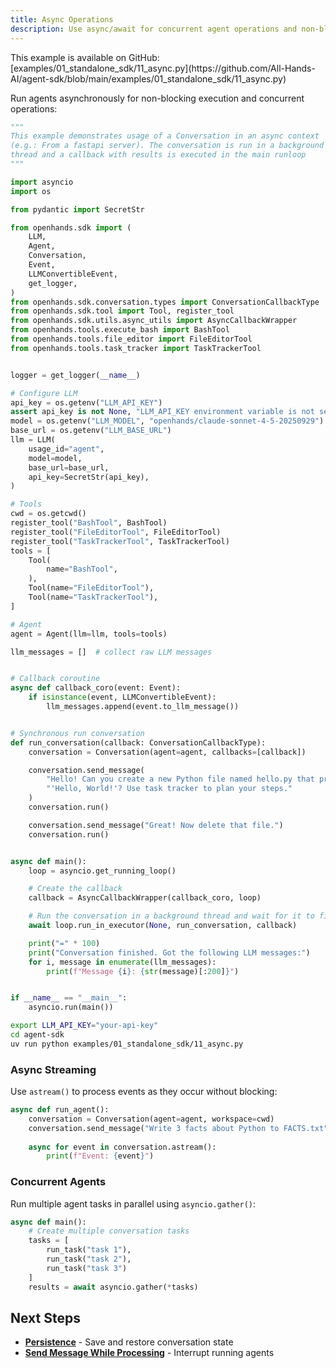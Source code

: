```yaml
---
title: Async Operations
description: Use async/await for concurrent agent operations and non-blocking execution.
---
```


<Note>
This example is available on GitHub: [examples/01_standalone_sdk/11_async.py](https://github.com/All-Hands-AI/agent-sdk/blob/main/examples/01_standalone_sdk/11_async.py)
</Note>

Run agents asynchronously for non-blocking execution and concurrent operations:

```python icon="python" expandable examples/01_standalone_sdk/11_async.py
"""
This example demonstrates usage of a Conversation in an async context
(e.g.: From a fastapi server). The conversation is run in a background
thread and a callback with results is executed in the main runloop
"""

import asyncio
import os

from pydantic import SecretStr

from openhands.sdk import (
    LLM,
    Agent,
    Conversation,
    Event,
    LLMConvertibleEvent,
    get_logger,
)
from openhands.sdk.conversation.types import ConversationCallbackType
from openhands.sdk.tool import Tool, register_tool
from openhands.sdk.utils.async_utils import AsyncCallbackWrapper
from openhands.tools.execute_bash import BashTool
from openhands.tools.file_editor import FileEditorTool
from openhands.tools.task_tracker import TaskTrackerTool


logger = get_logger(__name__)

# Configure LLM
api_key = os.getenv("LLM_API_KEY")
assert api_key is not None, "LLM_API_KEY environment variable is not set."
model = os.getenv("LLM_MODEL", "openhands/claude-sonnet-4-5-20250929")
base_url = os.getenv("LLM_BASE_URL")
llm = LLM(
    usage_id="agent",
    model=model,
    base_url=base_url,
    api_key=SecretStr(api_key),
)

# Tools
cwd = os.getcwd()
register_tool("BashTool", BashTool)
register_tool("FileEditorTool", FileEditorTool)
register_tool("TaskTrackerTool", TaskTrackerTool)
tools = [
    Tool(
        name="BashTool",
    ),
    Tool(name="FileEditorTool"),
    Tool(name="TaskTrackerTool"),
]

# Agent
agent = Agent(llm=llm, tools=tools)

llm_messages = []  # collect raw LLM messages


# Callback coroutine
async def callback_coro(event: Event):
    if isinstance(event, LLMConvertibleEvent):
        llm_messages.append(event.to_llm_message())


# Synchronous run conversation
def run_conversation(callback: ConversationCallbackType):
    conversation = Conversation(agent=agent, callbacks=[callback])

    conversation.send_message(
        "Hello! Can you create a new Python file named hello.py that prints "
        "'Hello, World!'? Use task tracker to plan your steps."
    )
    conversation.run()

    conversation.send_message("Great! Now delete that file.")
    conversation.run()


async def main():
    loop = asyncio.get_running_loop()

    # Create the callback
    callback = AsyncCallbackWrapper(callback_coro, loop)

    # Run the conversation in a background thread and wait for it to finish...
    await loop.run_in_executor(None, run_conversation, callback)

    print("=" * 100)
    print("Conversation finished. Got the following LLM messages:")
    for i, message in enumerate(llm_messages):
        print(f"Message {i}: {str(message)[:200]}")


if __name__ == "__main__":
    asyncio.run(main())
```

```bash Running the Example
export LLM_API_KEY="your-api-key"
cd agent-sdk
uv run python examples/01_standalone_sdk/11_async.py
```

### Async Streaming

Use `astream()` to process events as they occur without blocking:

```python highlight={4-5}
async def run_agent():
    conversation = Conversation(agent=agent, workspace=cwd)
    conversation.send_message("Write 3 facts about Python to FACTS.txt")
    
    async for event in conversation.astream():
        print(f"Event: {event}")
```

### Concurrent Agents

Run multiple agent tasks in parallel using `asyncio.gather()`:

```python highlight={4-7}
async def main():
    # Create multiple conversation tasks
    tasks = [
        run_task("task 1"),
        run_task("task 2"),
        run_task("task 3")
    ]
    results = await asyncio.gather(*tasks)
```

## Next Steps

- **[Persistence](/sdk/guides/persistence)** - Save and restore conversation state
- **[Send Message While Processing](/sdk/guides/send-message-while-processing)** - Interrupt running agents
